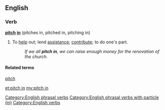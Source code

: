 ==English==

===Verb===
'''[[pitch]] [[in]]''' (pitches in, pitched in, pitching in)

# {{idiomatic}} To [[help]] out; lend [[assistance]]; [[contribute]]; to do one's part.
#: ''If we all '''pitch in''', we can raise enough money for the renovation of the church.''

====Related terms====
[[pitch]]

[[Category:English phrasal verbs]]
[[Category:English phrasal verbs with particle (in)]]
[[Category:English verbs]]

[[et:pitch in]]
[[my:pitch in]]